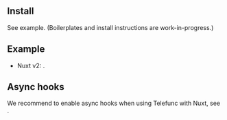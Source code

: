 
## Install

See example. (Boilerplates and install instructions are work-in-progress.)

## Example

 - Nuxt v2: <Link href="/examples/nuxt2" />.

## Async hooks

We recommend to enable async hooks when using Telefunc with Nuxt, see <Link href="/ssr#async-hooks" />.

